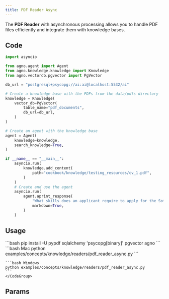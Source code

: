 ```yaml
---
title: PDF Reader Async
---
```


The **PDF Reader** with asynchronous processing allows you to handle PDF files efficiently and integrate them with knowledge bases.

## Code

```python examples/concepts/knowledge/readers/pdf_reader_async.py
import asyncio

from agno.agent import Agent
from agno.knowledge.knowledge import Knowledge
from agno.vectordb.pgvector import PgVector

db_url = "postgresql+psycopg://ai:ai@localhost:5532/ai"

# Create a knowledge base with the PDFs from the data/pdfs directory
knowledge = Knowledge(
    vector_db=PgVector(
        table_name="pdf_documents",
        db_url=db_url,
    )
)

# Create an agent with the knowledge base
agent = Agent(
    knowledge=knowledge,
    search_knowledge=True,
)

if __name__ == "__main__":
    asyncio.run(
        knowledge.add_content(
            path="cookbook/knowledge/testing_resources/cv_1.pdf",
        )
    )
    # Create and use the agent
    asyncio.run(
        agent.aprint_response(
            "What skills does an applicant require to apply for the Software Engineer position?",
            markdown=True,
        )
    )
```

## Usage

<Steps>
  <Snippet file="create-venv-step.mdx" />

  <Step title="Install libraries">
    ```bash
    pip install -U pypdf sqlalchemy 'psycopg[binary]' pgvector agno
    ```
  </Step>

  <Snippet file="run-pgvector-step.mdx" />

  <Step title="Run Agent">
    <CodeGroup>
    ```bash Mac
    python examples/concepts/knowledge/readers/pdf_reader_async.py
    ```

    ```bash Windows
    python examples/concepts/knowledge/readers/pdf_reader_async.py
    ```
    </CodeGroup>
  </Step>
</Steps>

## Params

<Snippet file="pdf-reader-reference.mdx" />